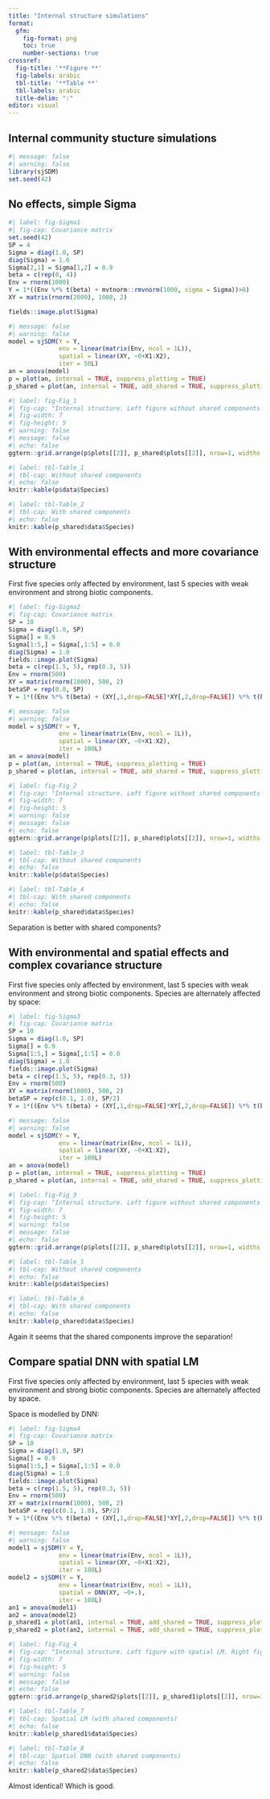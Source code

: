 ```yaml
---
title: "Internal structure simulations"
format: 
  gfm:
    fig-format: png
    toc: true
    number-sections: true
crossref:
  fig-title: '**Figure **'
  fig-labels: arabic
  tbl-title: '**Table **'
  tbl-labels: arabic
  title-delim: ":"
editor: visual
---
```


## Internal community stucture simulations

```r
#| message: false
#| warning: false
library(sjSDM)
set.seed(42)
```

## No effects, simple Sigma

```r
#| label: fig-Sigma1
#| fig-cap: Covariance matrix
set.seed(42)
SP = 4
Sigma = diag(1.0, SP)
diag(Sigma) = 1.0
Sigma[2,1] = Sigma[1,2] = 0.9
beta = c(rep(0, 4))
Env = rnorm(1000)
Y = 1*((Env %*% t(beta) + mvtnorm::rmvnorm(1000, sigma = Sigma))>0)
XY = matrix(rnorm(2000), 1000, 2)

fields::image.plot(Sigma)
```

```r
#| message: false
#| warning: false
model = sjSDM(Y = Y, 
              env = linear(matrix(Env, ncol = 1L)), 
              spatial = linear(XY, ~0+X1:X2),
              iter = 50L)
an = anova(model)
p = plot(an, internal = TRUE, suppress_plotting = TRUE)
p_shared = plot(an, internal = TRUE, add_shared = TRUE, suppress_plotting = TRUE)
```

```r
#| label: fig-Fig_1
#| fig-cap: "Internal structure. Left figure without shared components Right figure with shared contribution"
#| fig-width: 7
#| fig-height: 5
#| warning: false
#| message: false
#| echo: false
ggtern::grid.arrange(p$plots[[2]], p_shared$plots[[2]], nrow=1, widths = c(5.0/10, 5/10))
```

```r
#| label: tbl-Table_1
#| tbl-cap: Without shared components
#| echo: false
knitr::kable(p$data$Species)
```

```r
#| label: tbl-Table_2
#| tbl-cap: With shared components
#| echo: false
knitr::kable(p_shared$data$Species)
```

## With environmental effects and more covariance structure

First five species only affected by environment, last 5 species with weak environment and strong biotic components.

```r
#| label: fig-Sigma2
#| fig-cap: Covariance matrix
SP = 10
Sigma = diag(1.0, SP)
Sigma[] = 0.9
Sigma[1:5,] = Sigma[,1:5] = 0.0
diag(Sigma) = 1.0
fields::image.plot(Sigma)
beta = c(rep(1.5, 5), rep(0.3, 5))
Env = rnorm(500)
XY = matrix(rnorm(1000), 500, 2)
betaSP = rep(0.0, SP)
Y = 1*((Env %*% t(beta) + (XY[,1,drop=FALSE]*XY[,2,drop=FALSE]) %*% t(betaSP) +  mvtnorm::rmvnorm(500, sigma = Sigma))>0)
```

```r
#| message: false
#| warning: false
model = sjSDM(Y = Y, 
              env = linear(matrix(Env, ncol = 1L)), 
              spatial = linear(XY, ~0+X1:X2),
              iter = 100L)
an = anova(model)
p = plot(an, internal = TRUE, suppress_plotting = TRUE)
p_shared = plot(an, internal = TRUE, add_shared = TRUE, suppress_plotting = TRUE)
```

```r
#| label: fig-Fig_2
#| fig-cap: "Internal structure. Left figure without shared components Right figure with shared contribution"
#| fig-width: 7
#| fig-height: 5
#| warning: false
#| message: false
#| echo: false
ggtern::grid.arrange(p$plots[[2]], p_shared$plots[[2]], nrow=1, widths = c(5.0/10, 5/10))
```

```r
#| label: tbl-Table_3
#| tbl-cap: Without shared components
#| echo: false
knitr::kable(p$data$Species)
```

```r
#| label: tbl-Table_4
#| tbl-cap: With shared components
#| echo: false
knitr::kable(p_shared$data$Species)
```

Separation is better with shared components?

## With environmental and spatial effects and complex covariance structure

First five species only affected by environment, last 5 species with weak environment and strong biotic components. Species are alternately affected by space:

```r
#| label: fig-Sigma3
#| fig-cap: Covariance matrix
SP = 10
Sigma = diag(1.0, SP)
Sigma[] = 0.9
Sigma[1:5,] = Sigma[,1:5] = 0.0
diag(Sigma) = 1.0
fields::image.plot(Sigma)
beta = c(rep(1.5, 5), rep(0.3, 5))
Env = rnorm(500)
XY = matrix(rnorm(1000), 500, 2)
betaSP = rep(c(0.1, 1.0), SP/2)
Y = 1*((Env %*% t(beta) + (XY[,1,drop=FALSE]*XY[,2,drop=FALSE]) %*% t(betaSP) +  mvtnorm::rmvnorm(500, sigma = Sigma))>0)
```

```r
#| message: false
#| warning: false
model = sjSDM(Y = Y, 
              env = linear(matrix(Env, ncol = 1L)), 
              spatial = linear(XY, ~0+X1:X2),
              iter = 100L)
an = anova(model)
p = plot(an, internal = TRUE, suppress_plotting = TRUE)
p_shared = plot(an, internal = TRUE, add_shared = TRUE, suppress_plotting = TRUE)
```

```r
#| label: fig-Fig_3
#| fig-cap: "Internal structure. Left figure without shared components Right figure with shared contribution"
#| fig-width: 7
#| fig-height: 5
#| warning: false
#| message: false
#| echo: false
ggtern::grid.arrange(p$plots[[2]], p_shared$plots[[2]], nrow=1, widths = c(5.0/10, 5/10))
```

```r
#| label: tbl-Table_5
#| tbl-cap: Without shared components
#| echo: false
knitr::kable(p$data$Species)
```

```r
#| label: tbl-Table_6
#| tbl-cap: With shared components
#| echo: false
knitr::kable(p_shared$data$Species)
```

Again it seems that the shared components improve the separation!

## Compare spatial DNN with spatial LM

First five species only affected by environment, last 5 species with weak environment and strong biotic components. Species are alternately affected by space.

Space is modelled by DNN:

```r
#| label: fig-Sigma4
#| fig-cap: Covariance matrix
SP = 10
Sigma = diag(1.0, SP)
Sigma[] = 0.9
Sigma[1:5,] = Sigma[,1:5] = 0.0
diag(Sigma) = 1.0
fields::image.plot(Sigma)
beta = c(rep(1.5, 5), rep(0.3, 5))
Env = rnorm(500)
XY = matrix(rnorm(1000), 500, 2)
betaSP = rep(c(0.1, 1.0), SP/2)
Y = 1*((Env %*% t(beta) + (XY[,1,drop=FALSE]*XY[,2,drop=FALSE]) %*% t(betaSP) +  mvtnorm::rmvnorm(500, sigma = Sigma))>0)
```

```r
#| message: false
#| warning: false
model1 = sjSDM(Y = Y, 
              env = linear(matrix(Env, ncol = 1L)), 
              spatial = linear(XY, ~0+X1:X2),
              iter = 100L)
model2 = sjSDM(Y = Y, 
              env = linear(matrix(Env, ncol = 1L)), 
              spatial = DNN(XY, ~0+.),
              iter = 100L)
an1 = anova(model1)
an2 = anova(model2)
p_shared1 = plot(an1, internal = TRUE, add_shared = TRUE, suppress_plotting = TRUE)
p_shared2 = plot(an2, internal = TRUE, add_shared = TRUE, suppress_plotting = TRUE)
```

```r
#| label: fig-Fig_4
#| fig-cap: "Internal structure. Left figure with spatial LM. Right figure with spatial DNN"
#| fig-width: 7
#| fig-height: 5
#| warning: false
#| message: false
#| echo: false
ggtern::grid.arrange(p_shared2$plots[[2]], p_shared1$plots[[2]], nrow=1, widths = c(5.0/10, 5/10))
```

```r
#| label: tbl-Table_7
#| tbl-cap: Spatial LM (with shared components)
#| echo: false
knitr::kable(p_shared1$data$Species)
```

```r
#| label: tbl-Table_8
#| tbl-cap: Spatial DNN (with shared components)
#| echo: false
knitr::kable(p_shared2$data$Species)
```

Almost identical! Which is good.
